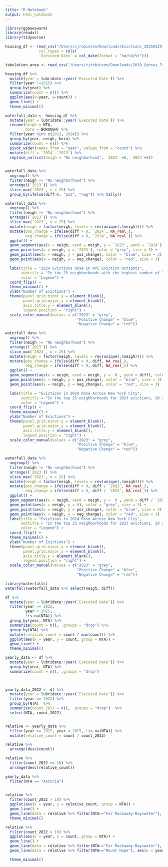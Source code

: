 ```yaml
---
title: "R Notebook"
output: html_notebook
---
```


```r
library(ggbeeswarm)
library(readxl)
library(tidyverse)

housing_df <- read_csv("/Users/cjrobinson/Downloads/Evictions_20250129.csv",
               col_types = cols(
               `Executed Date` = col_date(format = "%m/%d/%Y")))

tabulation_area <- read_csv("/Users/cjrobinson/Downloads/2010_Census_Tract_to_Neighborhood_Tabulation_Area_Equivalency_table_20250129.csv")
```



```r
housing_df %>% 
  mutate(year = lubridate::year(`Executed Date`)) %>% 
  filter(year !=2025) %>% 
  group_by(year) %>% 
  summarize(count = n()) %>% 
  ggplot(aes(x=year, y=count)) +
  geom_line() + 
  theme_minimal()
```

```r
waterfall_data <- housing_df %>% 
  mutate(year = lubridate::year(`Executed Date`)) %>%
  rename(neigh = NTA,
         boro = BOROUGH) %>% 
  filter(year %in% c(2023, 2024)) %>% 
  group_by(year, neigh, boro) %>% 
  summarize(count = n()) %>% 
  pivot_wider(names_from = "year", values_from = "count") %>% 
  mutate(diff = `2024`-`2023`) %>% 
  replace_na(list(neigh = "No neighborhood", `2023` =0, `2024`=0))
  
```

```r
waterfall_data %>%
  ungroup() %>% 
  filter(neigh != "No neighborhood") %>% 
  arrange((`2023`)) %>%
  slice_max(`2023`, n = 25) %>% 
  group_by(ifelse(diff>0, "pos", "neg")) %>% tally()
```


```r
waterfall_data %>%
  ungroup() %>% 
  filter(neigh != "No neighborhood") %>% 
  arrange((`2023`)) %>%
  slice_max(`2023`, n = 25) %>% 
  mutate(neigh = factor(neigh, levels = rev(unique(.$neigh)))) %>%
  mutate(pos_change = ifelse(diff > 0, `2024`, NA_real_),
         neg_change = ifelse(diff < 0, `2024`, NA_real_)) %>% 
  ggplot() + 
  geom_segment(aes(x = neigh, xend = neigh, y = `2023`, yend = `2024`), color = "grey") +
  geom_point(aes(x = neigh, y = `2023`), color = "grey", size = 3) +
  geom_point(aes(x = neigh, y = pos_change), color = "blue", size = 3) +
  geom_point(aes(x = neigh, y = neg_change), color = "red", size = 3) +

  labs(title = "2024 Evictions Rose in NYC Eviction Hotspots",
       subtitle = "In the 25 neighborhoods with the highest number of 2023 evictions,\n20 increased last year",
       color = "Legend") +
  coord_flip() +
  theme_minimal() +
  ylab("Number of Evictions") + 
  theme(panel.grid.minor.y = element_blank(),
        panel.grid.major.y = element_blank(),
        axis.title.y = element_blank(),
        legend.position = "right") +
  scale_color_manual(values = c("2023" = "grey", 
                                "Positive Change" = "blue", 
                                "Negative Change" = "red"))

```



```r
waterfall_data %>%
  ungroup() %>% 
  filter(neigh != "No neighborhood") %>% 
  arrange((`2023`)) %>%
  slice_max(`2023`, n = 25) %>% 
  mutate(neigh = factor(neigh, levels = rev(unique(.$neigh)))) %>%
  mutate(pos_change = ifelse(diff > 0, diff, NA_real_),
         neg_change = ifelse(diff < 0, diff, NA_real_)) %>% 
  ggplot() + 
  geom_segment(aes(x = neigh, xend = neigh, y =  0 , yend = diff), color = "grey") +
  geom_point(aes(x = neigh, y = pos_change), color = "blue", size = 3) +
  geom_point(aes(x = neigh, y = neg_change), color = "red", size = 3) +

  labs(title = "Evictions in 2024 Rose Across New York City",
       subtitle = "In the top 25 neighborhoods for 2023 evictions, 20 showed increaeses \nin evictions last year",
       color = "Legend") +
  coord_flip() +
  theme_minimal() +
  ylab("Number of Evictions") + 
  theme(panel.grid.minor.y = element_blank(),
        panel.grid.major.y = element_blank(),
        axis.title.y = element_blank(),
        legend.position = "right") +
  scale_color_manual(values = c("2023" = "grey", 
                                "Positive Change" = "blue", 
                                "Negative Change" = "red"))
```

```r
waterfall_data %>%
  ungroup() %>% 
  filter(neigh != "No neighborhood") %>% 
  arrange((`2023`)) %>%
  slice_max(`2023`, n = 25) %>% 
  mutate(neigh = factor(neigh, levels = rev(unique(.$neigh)))) %>%
  mutate(pos_change = ifelse(diff > 0, diff / `2023`, NA_real_),
         neg_change = ifelse(diff < 0, diff / `2023`, NA_real_)) %>% 
  ggplot() + 
  geom_segment(aes(x = neigh, xend = neigh, y =  0 , yend = diff / `2023`), color = "grey") +
  geom_point(aes(x = neigh, y = 0), color = "grey", size = 3) +
  geom_point(aes(x = neigh, y = pos_change), color = "blue", size = 3) +
  geom_point(aes(x = neigh, y = neg_change), color = "red", size = 3) +
  labs(title = "Evictions in 2024 Rose Across New York City",
       subtitle = "In the top 25 neighborhoods for 2023 evictions, 20 showed increaeses \nin evictions last year",
       color = "Legend") +
  coord_flip() +
  theme_minimal() +
  ylab("Number of Evictions") + 
  theme(panel.grid.minor.y = element_blank(),
        panel.grid.major.y = element_blank(),
        axis.title.y = element_blank(),
        legend.position = "right") +
  scale_color_manual(values = c("2023" = "grey", 
                                "Positive Change" = "blue", 
                                "Negative Change" = "red"))
```

```r
library(waterfalls)
waterfall(waterfall_data %>% select(neigh, diff))

```



```r

df %>%
  mutate(year = lubridate::year(`Executed Date`)) %>%
  filter(year >= 2022, 
         year < 2025,
         !is.na(NTA)) %>%
  group_by(year, NTA) %>%
  summarize(count = n(), .groups = "drop") %>%
  group_by(NTA) %>%
  mutate(relative_count = count / max(count)) %>%
  ggplot(aes(x = year, y = count, group = NTA)) +
  geom_line() +
  theme_minimal()

```

```r
yearly_data <- df %>%
  mutate(year = lubridate::year(`Executed Date`)) %>%
  group_by(year, NTA) %>%   
  summarize(count = n(), .groups = "drop") 

  

yearly_data_2022 <- df %>%
  mutate(year = lubridate::year(`Executed Date`)) %>%
  filter(year == 2022) %>% 
  group_by(NTA)  %>% 
  summarize(count_2022 = n(), .groups = "drop")  %>% 
  select(NTA, count_2022)


relative <- yearly_data %>% 
  filter(year >= 2022, year < 2025, !is.na(NTA)) %>%
  mutate(relative_count = count / count_2022) 

relative %>% 
  arrange(desc(count))

relative %>% 
  filter(count_2022 >= 10) %>% 
  arrange(desc(relative_count))

yearly_data %>% 
  filter(NTA == "Astoria")
  

relative %>% 
  filter(count_2022 > 10) %>% 
  ggplot(aes(x = year, y = relative_count, group = NTA)) +
  geom_line() +
  geom_line(data = relative %>% filter(NTA=="Far Rockaway-Bayswater"), aes(x = year, y = relative_count), color = 'red') +
  theme_minimal()
```
```r
relative %>% 
  filter(count_2022 > 10) %>% 
  ggplot(aes(x = year, y = count, group = NTA)) +
  geom_line() +
  geom_line(data = relative %>% filter(NTA=="Far Rockaway-Bayswater"), aes(x = year, y = count), color = 'red') +
  geom_line(data = relative %>% filter(NTA=="Mount Hope"), aes(x = year, y = count), color = 'blue') +

  theme_minimal()
```

